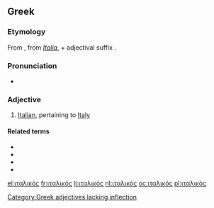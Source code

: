 ==Greek==

===Etymology===
From {{term|Ιταλία|tr=Italia||Italy|lang=el}}, from {{etyl|la|el}} ''[[Italia]]'', + adjectival suffix {{term|-ικός|tr=ikos|lang=el}}.

===Pronunciation===
* {{IPA|/italiˈkos/|lang=el}}

===Adjective===
{{el-adj|f=ιταλική|n=ιταλικό|tr=italikós}}

# [[Italian]], pertaining to [[Italy]]

====Related terms====
* {{l|el|Ιταλίδα|gloss=Italian woman|g=f}}
* {{l|el|Ιταλός|gloss=Italian man|g=m}}
* {{l|el|Ιταλία|gloss=Italy|g=f}}
* {{l|el|ιταλικά|gloss=Italian language|g=n|g2=p}}

[[Category:Greek adjectives lacking inflection]]

{{DEFAULTSORT:ιταλικοσ}}

[[el:ιταλικός]]
[[fr:ιταλικός]]
[[li:ιταλικός]]
[[nl:ιταλικός]]
[[oc:ιταλικός]]
[[pl:ιταλικός]]